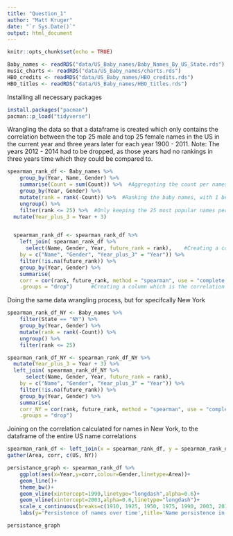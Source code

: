 ```yaml
---
title: "Question_1"
author: "Matt Kruger"
date: "`r Sys.Date()`"
output: html_document
---
```


```r
knitr::opts_chunk$set(echo = TRUE)
```

```r
Baby_names <- readRDS("data/US_Baby_names/Baby_Names_By_US_State.rds")
music_charts <- readRDS("data/US_Baby_names/charts.rds")
HBO_credits <- readRDS("data/US_Baby_names/HBO_credits.rds")
HBO_titles <- readRDS("data/US_Baby_names/HBO_titles.rds")
```

Installing all necessary packages
```r
install.packages("pacman")
pacman::p_load("tidyverse")
```

Wrangling the data so that a dataframe is created which only contains the correlation between the top 25 male and top 25 female names in the US in the current year and three years later for each year 1900 - 2011. Note: The years 2012 - 2014 had to be dropped, as those years had no rankings in three years time which they could be compared to.
```r
spearman_rank_df <- Baby_names %>% 
    group_by(Year, Name, Gender) %>% 
    summarise(Count = sum(Count)) %>%  #Aggregating the count per names per state, so that count represents the number of babies given that name in that year in the entirety of the US. The state column is dropped by this function.
    group_by(Year, Gender) %>% 
    mutate(rank = rank(-Count)) %>%  #Ranking the baby names, with 1 being the most popular name in that year for its respective gender
    ungroup() %>% 
    filter(rank <= 25) %>%  #Only keeping the 25 most popular names per gender per year
  mutate(Year_plus_3 = Year + 3) 


  spearman_rank_df <- spearman_rank_df %>% 
    left_join( spearman_rank_df %>%
      select(Name, Gender, Year, future_rank = rank),    #Creating a column which is the rank of that name in three years time
    by = c("Name", "Gender", "Year_plus_3" = "Year")) %>% 
    filter(!is.na(future_rank)) %>% 
    group_by(Year, Gender) %>% 
    summarise(
    corr = cor(rank, future_rank, method = "spearman", use = "complete.obs"),
    .groups = "drop")      #Creating a column which is the correlation between the rankings of the top 25 boy names and top 25 girl names in that current year and 3 years later
```

Doing the same data wrangling process, but for specifcally New York
```r
spearman_rank_df_NY <- Baby_names %>% 
    filter(State == "NY") %>% 
    group_by(Year, Gender) %>% 
    mutate(rank = rank(-Count)) %>% 
    ungroup() %>% 
    filter(rank <= 25) 

spearman_rank_df_NY <- spearman_rank_df_NY %>% 
  mutate(Year_plus_3 = Year + 3) %>%
  left_join( spearman_rank_df_NY %>%
      select(Name, Gender, Year, future_rank = rank),
    by = c("Name", "Gender", "Year_plus_3" = "Year")) %>% 
    filter(!is.na(future_rank)) %>% 
    group_by(Year, Gender) %>% 
    summarise(
    corr_NY = cor(rank, future_rank, method = "spearman", use = "complete.obs"),
    .groups = "drop")
```

Joining on the correlation calculated for names in New York, to the dataframe of the entire US name correlations
```r
spearman_rank_df <- left_join(x = spearman_rank_df, y = spearman_rank_df_NY, join_by(Year, Gender)) %>% rename(US = corr, NY = corr_NY) %>% 
gather(Area, corr, c(US, NY))
```

```r
persistance_graph <- spearman_rank_df %>% 
    ggplot(aes(x=Year,y=corr,colour=Gender,linetype=Area))+
	geom_line()+
	theme_bw()+
	geom_vline(xintercept=1990,linetype="longdash",alpha=0.6)+
	geom_vline(xintercept=2003,alpha=0.6,linetype="longdash")+
	scale_x_continuous(breaks=c(1910, 1925, 1950, 1975, 1990, 2003, 2011))+
	labs(y='Persistence of names over time',title='Name persistence in the US ')

persistance_graph
```





